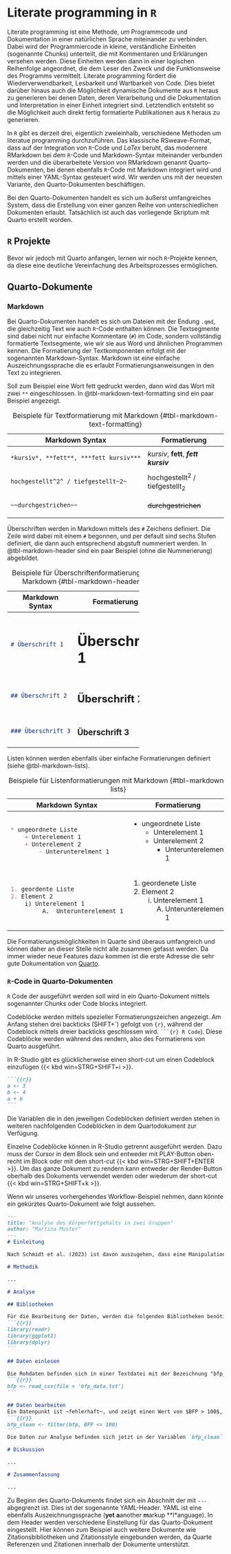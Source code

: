 # Literate programming in `R`

Literate programming ist eine Methode, um Programmcode und Dokumentation in einer natürlichen Sprache miteinander zu verbinden. Dabei wird der Programmiercode in kleine, verständliche Einheiten (sogenannte Chunks) unterteilt, die mit Kommentaren und Erklärungen versehen werden. Diese Einheiten werden dann in einer logischen Reihenfolge angeordnet, die dem Leser den Zweck und die Funktionsweise des Programms vermittelt. Literate programming fördert die Wiederverwendbarkeit, Lesbarkeit und Wartbarkeit von Code. Dies bietet darüber hinaus auch die Möglichkeit dynamische Dokumente aus `R` heraus zu generieren bei denen Daten, deren Verarbeitung und die Dokumentation und Interpretation in einer Einheit integriert sind. Letztendlich entsteht so die Möglichkeit auch direkt fertig formatierte Publikationen aus `R` heraus zu generieren.

In `R` gibt es derzeit drei, eigentlich zweieinhalb, verschiedene Methoden um literatue programming durchzuführen. Das klassische RSweave-Format, dass auf der Integration von `R`-Code und *LaTex* beruht, das modernere RMarkdown bei dem `R`-Code und Markdown-Syntax miteinander verbunden werden und die überarbeitete Version von RMarkdown genannt Quarto-Dokumenten, bei denen ebenfalls `R`-Code mit Markdown integriert wird und mittels einer YAML-Syntax gesteuert wird. Wir werden uns mit der neuesten Variante, den Quarto-Dokumenten beschäftigen.

Bei den Quarto-Dokumenten handelt es sich um äußerst umfangreiches System, dass die Erstellung von einer ganzen Reihe von unterschiedlichen Dokumenten erlaubt. Tatsächlich ist auch das vorliegende Skriptum mit Quarto erstellt worden.

## `R` Projekte
Bevor wir jedoch mit Quarto anfangen, lernen wir noch `R`-Projekte kennen, da diese eine deutliche Vereinfachung des Arbeitsprozesses ermöglichen.



## Quarto-Dokumente

### Markdown

Bei Quarto-Dokumenten handelt es sich um Dateien mit der Endung `.qmd`, die gleichzeitig Text wie auch `R`-Code enthalten können. Die Textsegmente sind dabei nicht nur einfache Kommentare (`#`) im Code, sondern vollständig formatierte Textsegmente, wie wir sie aus Word und ähnlichen Programmen kennen. Die Formatierung der Textkomponenten erfolgt mit der sogenannten Markdown-Syntax. Markdown ist eine einfache Auszeichnungssprache die es erlaubt Formatierungsanweisungen in den Text zu integrieren.

Soll zum Beispiel eine Wort fett gedruckt werden, dann wird das Wort mit zwei `**` eingeschlossen. In @tbl-markdown-text-formatting sind ein paar Beispiel angezeigt.

+-----------------------------------------+-----------------------------------------+
| Markdown Syntax                         | Formatierung                            |
+=========================================+=========================================+
| ``` markdown                            | *kursiv*, **fett**, ***fett kursiv***   |
| *kursiv*, **fett**, ***fett kursiv***   |                                         |
| ```                                     |                                         |
+-----------------------------------------+-----------------------------------------+
| ``` markdown                            | hochgestellt^2^ / tiefgestellt~2~       |
| hochgestellt^2^ / tiefgestellt~2~       |                                         |
| ```                                     |                                         |
+-----------------------------------------+-----------------------------------------+
| ``` markdown                            | ~~durchgestrichen~~                     |
| ~~durchgestrichen~~                     |                                         |
| ```                                     |                                         |
+-----------------------------------------+-----------------------------------------+

: Beispiele für Textformatierung mit Markdown {#tbl-markdown-text-formatting}

Überschriften werden in Markdown mittels des `#` Zeichens definiert. Die Zeile wird dabei mit einem `#` begonnen, und per default sind sechs Stufen definiert, die dann auch entsprechend abgstuft nummeriert werden. In @tbl-markdown-header sind ein paar Beispiel (ohne die Nummerierung) abgebildet.

+------------------+------------------------+
| Markdown Syntax  | Formatierung           |
+==================+========================+
| ``` markdown     | # Überschrift 1 {-}    |
| # Überschrift 1  |                        |
| ```              |                        |
+------------------+------------------------+
| ``` markdown     | ## Überschrift 2 {-}   |
| ## Überschrift 2 |                        |
| ```              |                        |
+------------------+------------------------+
| ``` markdown     | ### Überschrift 3 {-}  |
| ### Überschrift 3|                        |
| ```              |                        |
+------------------+------------------------+

: Beispiele für Überschriftenformatierung mit Markdown {#tbl-markdown-header}

Listen können werden ebenfalls über einfache Formatierungen definiert (siehe @tbl-markdown-lists).

+-----------------------------------+-----------------------------------+
| Markdown Syntax                   | Formatierung                      |
+===================================+===================================+
| ``` markdown                      |                                   |
| * ungeordnete Liste               | * ungeordnete Liste               |
|     + Unterelement 1              |     + Unterelement 1              |
|     + Unterelement 2              |     + Unterelement 2              |
|         - Unterunterelment 1      |         - Unterunterelement 1     |
| ```                               |                                   |
+-----------------------------------+-----------------------------------+
| ``` markdown                      |                                   |
| 1. geordente Liste                |  1. geordenete Liste              |
| 2. Element 2                      |  2. Element 2                     |
|     i) Unterelement 1             |      i) Unterelement 1            |
|          A.  Unterunterelement 1  |           A.  Unterunterelement 1 |
| ```                               |                                   |
|                                   |                                   |
+-----------------------------------+-----------------------------------+

: Beispiele für Listenformatierungen mit Markdown {#tbl-markdown-lists}

Die Formatierungsmöglichkeiten in Quarte sind überaus umfangreich und können daher an dieser Stelle nicht alle zusammen gefasst werden. Da immer wieder neue Features dazu kommen ist die erste Adresse die sehr gute Dokumentation von [Quarto](https://quarto.org/docs/guide/).

### `R`-Code in Quarto-Dokumenten

`R` Code der ausgeführt werden soll wird in ein Quarto-Dokument mittels sogenannter Chunks oder Code blocks integriert.

Codeblöcke werden mittels spezieller Formatierungszeichen angezeigt. Am Anfang stehen drei backticks (SHIFT+´) gefolgt von `{r}`, während der Codeblock mittels dreier backticks geschlossen wird. ```` ```{r} R Code````). Diese Codeblöcke werden während des rendern, also des Formatierens von Quarto ausgeführt. 

::: {.callout-tip}
In R-Studio gibt es glücklicherweise einen short-cut um einen Codeblock einzufügen {{< kbd win=STRG+SHIFT+i >}}.
:::

```` markdown
```{{r}}
a <- 3
b <- 4
a + b
```
````

Die Variablen die in den jeweiligen Codeblöcken definiert werden stehen in weiteren nachfolgenden Codeblöcken in dem Quartodokument zur Verfügung. 

::: {.callout-info}
Einzelne Codeblöcke können in R-Studio getrennt ausgeführt werden. Dazu muss der Cursor in dem Block sein und entweder mit PLAY-Button oben-recht im Block oder mit dem short-cut {{< kbd win=STRG+SHIFT+ENTER >}}.
Um das ganze Dokument zu rendern kann entweder der Render-Button oberhalb des Dokuments verwendet werden oder wiederum der short-cut {{< kbd win=STRG+SHIFT+k >}}. 
:::

Wenn wir unseres vorhergehendes Workflow-Beispiel nehmen, dann könnte ein gekürztes Quarto-Dokument wie folgt aussehen.

```` markdown
---
title: "Analyse des Körperfettgehalts in zwei Gruppen"
author: "Martina Muster"
---
# Einleitung

Nach Schmidt et al. (2023) ist davon auszugehen, dass eine Manipulation von XYZ dazu führt, dass ... . Diese Hypothese soll anhand einer neuen Stichprobe überprüft werden.

# Methodik

...

# Analyse

## Bibliotheken

Für die Bearbeitung der Daten, werden die folgenden Bibliotheken benötigt.
```{{r}}
library(readr)
library(ggplot2)
library(dplyr)
```

## Daten einlesen

Die Rohdaten befinden sich in einer Textdatei mit der Bezeichnung "bfp_data.txt". **Achtung**, darauf achten, dass der Dateipfad korrekt ist.
```{{r}}
bfp <- read_csv(file = 'bfp_data.txt')
```

## Daten bearbeiten
Ein Datenpunkt ist ~fehlerhaft~, und zeigt einen Wert von $BFP > 100$, was nicht physiologisch plausibel. Daher wird dieser Wert ausgeschlossen.
```{{r}}
bfp_clean <- filter(bfp, BFP <= 100)
```
Die Daten zur Analyse befinden sich jetzt in der Variablen `bfp_clean`.

# Diskussion

...

# Zusammenfassung

...
````

Zu Beginn des Quarto-Dokuments findet sich ein Abschnitt der mit ```` --- ```` abgegrenzt ist. Dies ist der sogenannte YAML-Header. YAML ist eine ebenfalls Auszeichnungssprache (**yet** **a**another **m**arkup **l*anguage). In dem Header werden verschiedene Einstellung für das Quarto-Dokument eingestellt. Hier können zum Beispiel auch weitere Dokumente wie Zitationsbibliotheken und Zitationsstyle eingebunden werden, da Quarte Referenzen und Zitationen innerhalb der Dokumente unterstützt. 

